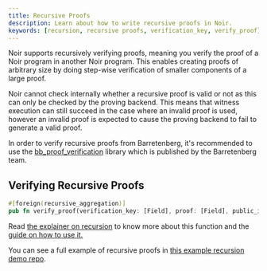 ```yaml
---
title: Recursive Proofs
description: Learn about how to write recursive proofs in Noir.
keywords: [recursion, recursive proofs, verification_key, verify_proof]
---
```



Noir supports recursively verifying proofs, meaning you verify the proof of a Noir program in another Noir program. This enables creating proofs of arbitrary size by doing step-wise verification of smaller components of a large proof.

Noir cannot check internally whether a recursive proof is valid or not as this can only be checked by the proving backend. This means that witness execution can still succeed in the case where an invalid proof is used, however an invalid proof is expected to cause the proving backend to fail to generate a valid proof. 

In order to verify recursive proofs from Barretenberg, it's recommended to use the [bb_proof_verification](https://github.com/AztecProtocol/aztec-packages/tree/next/barretenberg/noir/bb_proof_verification) library which is published by the Barretenberg team.

## Verifying Recursive Proofs

```rust
#[foreign(recursive_aggregation)]
pub fn verify_proof(verification_key: [Field], proof: [Field], public_inputs: [Field], key_hash: Field) {}
```

<BlackBoxInfo to="black_box_fns"/>

Read [the explainer on recursion](https://barretenberg.aztec.network/docs/explainers/recursive_aggregation) to know more about this function and the [guide on how to use it.](https://barretenberg.aztec.network/docs/how_to_guides/recursive_aggregation)

You can see a full example of recursive proofs in [this example recursion demo repo](https://github.com/noir-lang/noir-examples/tree/master/recursion).
